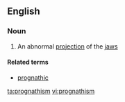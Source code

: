 ==English==

===Noun===
{{wikipedia}}
{{en-noun|-}}

# An abnormal [[projection]] of the [[jaw]]s

====Related terms====
*[[prognathic]]

[[ta:prognathism]]
[[vi:prognathism]]